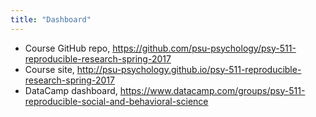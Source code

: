 ```yaml
---
title: "Dashboard"
---
```


- Course GitHub repo, <https://github.com/psu-psychology/psy-511-reproducible-research-spring-2017>
- Course site, <http://psu-psychology.github.io/psy-511-reproducible-research-spring-2017>
- DataCamp dashboard, <https://www.datacamp.com/groups/psy-511-reproducible-social-and-behavioral-science>